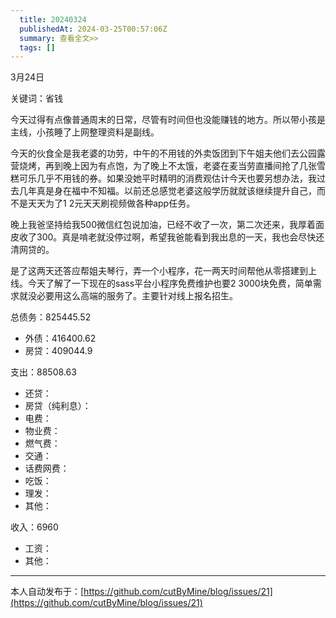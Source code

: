 ```yaml
---
  title: 20240324
  publishedAt: 2024-03-25T00:57:06Z
  summary: 查看全文>>
  tags: []
---
```


3月24日

关键词：省钱

今天过得有点像普通周末的日常，尽管有时间但也没能赚钱的地方。所以带小孩是主线，小孩睡了上网整理资料是副线。

今天的伙食全是我老婆的功劳，中午的不用钱的外卖饭团到下午姐夫他们去公园露营烧烤，再到晚上因为有点饱，为了晚上不太饿，老婆在麦当劳直播间抢了几张雪糕可乐几乎不用钱的券。如果没她平时精明的消费观估计今天也要另想办法，我过去几年真是身在福中不知福。以前还总感觉老婆这般学历就就该继续提升自己，而不是天天为了1 2元天天刷视频做各种app任务。

晚上我爸坚持给我500微信红包说加油，已经不收了一次，第二次还来，我厚着面皮收了300。真是啃老就没停过啊，希望我爸能看到我出息的一天，我也会尽快还清网贷的。

是了这两天还答应帮姐夫琴行，弄一个小程序，花一两天时间帮他从零搭建到上线。今天了解了一下现在的sass平台小程序免费维护也要2 3000块免费，简单需求就没必要用这么高端的服务了。主要针对线上报名招生。

总债务：825445.52
- 外债：416400.62
- 房贷：409044.9

支出：88508.63
- 还贷：
- 房贷（纯利息）：
- 电费：
- 物业费：
- 燃气费：
- 交通：
- 话费网费：
- 吃饭：
- 理发：
- 其他：

收入：6960
- 工资：
- 其他：


---
本人自动发布于：[https://github.com/cutByMine/blog/issues/21](https://github.com/cutByMine/blog/issues/21)
